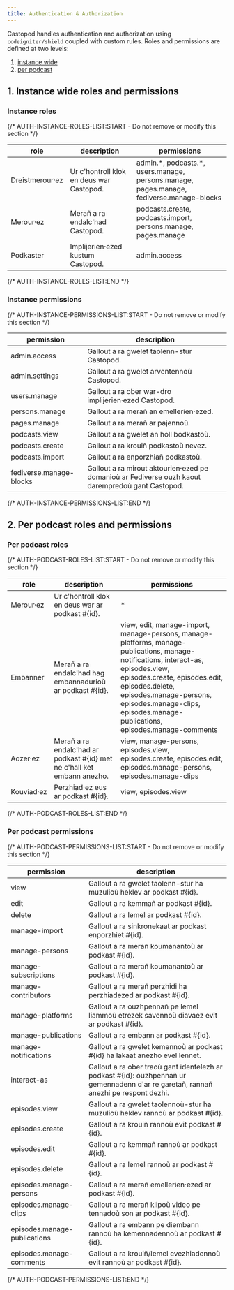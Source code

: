 ```yaml
---
title: Authentication & Authorization
---
```


Castopod handles authentication and authorization using `codeigniter/shield`
coupled with custom rules. Roles and permissions are defined at two levels:

1. [instance wide](#1-instance-wide-roles-and-permissions)
2. [per podcast](#2-per-podcast-roles-and-permissions)

## 1. Instance wide roles and permissions

### Instance roles

{/* AUTH-INSTANCE-ROLES-LIST:START - Do not remove or modify this section */}

| role            | description                              | permissions                                                                                |
| --------------- | ---------------------------------------- | ------------------------------------------------------------------------------------------ |
| Dreistmerour·ez | Ur c'hontroll klok en deus war Castopod. | admin.\*, podcasts.\*, users.manage, persons.manage, pages.manage, fediverse.manage-blocks |
| Merour·ez       | Merañ a ra endalc'had Castopod.          | podcasts.create, podcasts.import, persons.manage, pages.manage                             |
| Podkaster       | Implijerien·ezed kustum Castopod.        | admin.access                                                                               |

{/* AUTH-INSTANCE-ROLES-LIST:END */}

### Instance permissions

{/* AUTH-INSTANCE-PERMISSIONS-LIST:START - Do not remove or modify this section */}

| permission              | description                                                                                       |
| ----------------------- | ------------------------------------------------------------------------------------------------- |
| admin.access            | Gallout a ra gwelet taolenn-stur Castopod.                                                        |
| admin.settings          | Gallout a ra gwelet arventennoù Castopod.                                                         |
| users.manage            | Gallout a ra ober war-dro implijerien·ezed Castopod.                                              |
| persons.manage          | Gallout a ra merañ an emellerien·ezed.                                                            |
| pages.manage            | Gallout a ra merañ ar pajennoù.                                                                   |
| podcasts.view           | Gallout a ra gwelet an holl bodkastoù.                                                            |
| podcasts.create         | Gallout a ra krouiñ podkastoù nevez.                                                              |
| podcasts.import         | Gallout a ra enporzhiañ podkastoù.                                                                |
| fediverse.manage-blocks | Gallout a ra mirout aktourien·ezed pe domanioù ar Fediverse ouzh kaout darempredoù gant Castopod. |

{/* AUTH-INSTANCE-PERMISSIONS-LIST:END */}

## 2. Per podcast roles and permissions

### Per podcast roles

{/* AUTH-PODCAST-ROLES-LIST:START - Do not remove or modify this section */}

| role       | description                                                               | permissions                                                                                                                                                                                                                                                                                 |
| ---------- | ------------------------------------------------------------------------- | ------------------------------------------------------------------------------------------------------------------------------------------------------------------------------------------------------------------------------------------------------------------------------------------- |
| Merour·ez  | Ur c'hontroll klok en deus war ar podkast #\{id\}.                        | \*                                                                                                                                                                                                                                                                                          |
| Embanner   | Merañ a ra endalc'had hag embannadurioù ar podkast #\{id\}.               | view, edit, manage-import, manage-persons, manage-platforms, manage-publications, manage-notifications, interact-as, episodes.view, episodes.create, episodes.edit, episodes.delete, episodes.manage-persons, episodes.manage-clips, episodes.manage-publications, episodes.manage-comments |
| Aozer·ez   | Merañ a ra endalc'had ar podkast #\{id\} met ne c'hall ket embann anezho. | view, manage-persons, episodes.view, episodes.create, episodes.edit, episodes.manage-persons, episodes.manage-clips                                                                                                                                                                         |
| Kouviad·ez | Perzhiad·ez eus ar podkast #\{id\}.                                       | view, episodes.view                                                                                                                                                                                                                                                                         |

{/* AUTH-PODCAST-ROLES-LIST:END */}

### Per podcast permissions

{/* AUTH-PODCAST-PERMISSIONS-LIST:START - Do not remove or modify this section */}

| permission                   | description                                                                                                                            |
| ---------------------------- | -------------------------------------------------------------------------------------------------------------------------------------- |
| view                         | Gallout a ra gwelet taolenn-stur ha muzulioù heklev ar podkast #\{id\}.                                                                |
| edit                         | Gallout a ra kemmañ ar podkast #\{id\}.                                                                                                |
| delete                       | Gallout a ra lemel ar podkast #\{id\}.                                                                                                 |
| manage-import                | Gallout a ra sinkronekaat ar podkast enporzhiet #\{id\}.                                                                               |
| manage-persons               | Gallout a ra merañ koumanantoù ar podkast #\{id\}.                                                                                     |
| manage-subscriptions         | Gallout a ra merañ koumanantoù ar podkast #\{id\}.                                                                                     |
| manage-contributors          | Gallout a ra merañ perzhidi ha perzhiadezed ar podkast #\{id\}.                                                                        |
| manage-platforms             | Gallout a ra ouzhpennañ pe lemel liammoù etrezek savennoù diavaez evit ar podkast #\{id\}.                                             |
| manage-publications          | Gallout a ra embann ar podkast #\{id\}.                                                                                                |
| manage-notifications         | Gallout a ra gwelet kemennoù ar podkast #\{id\} ha lakaat anezho evel lennet.                                                          |
| interact-as                  | Gallout a ra ober traoù gant identelezh ar podkast #\{id\}: ouzhpennañ ur gemennadenn d'ar re garetañ, rannañ anezhi pe respont dezhi. |
| episodes.view                | Gallout a ra gwelet taolennoù-stur ha muzulioù heklev rannoù ar podkast #\{id\}.                                                       |
| episodes.create              | Gallout a ra krouiñ rannoù evit podkast #\{id\}.                                                                                       |
| episodes.edit                | Gallout a ra kemmañ rannoù ar podkast #\{id\}.                                                                                         |
| episodes.delete              | Gallout a ra lemel rannoù ar podkast #\{id\}.                                                                                          |
| episodes.manage-persons      | Gallout a ra merañ emellerien·ezed ar podkast #\{id\}.                                                                                 |
| episodes.manage-clips        | Gallout a ra merañ klipoù video pe tennadoù son ar podkast #\{id\}.                                                                    |
| episodes.manage-publications | Gallout a ra embann pe diembann rannoù ha kemennadennoù ar podkast #\{id\}.                                                            |
| episodes.manage-comments     | Gallout a ra krouiñ/lemel evezhiadennoù evit rannoù ar podkast #\{id\}.                                                                |

{/* AUTH-PODCAST-PERMISSIONS-LIST:END */}
